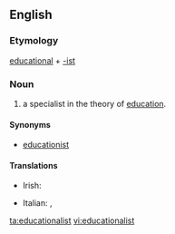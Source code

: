 ==English==

===Etymology===
[[educational]] + [[-ist]]

===Noun===
{{en-noun}}

# a specialist in the theory of [[education]].

====Synonyms====
* [[educationist]]

====Translations====
{{trans-top}}
* Irish: {{t|ga|oideachasóir|m}}
{{trans-mid}}
* Italian: {{t|it|educatore|m}}, {{t|it|educatrice|f}}
{{trans-bottom}}

[[ta:educationalist]]
[[vi:educationalist]]